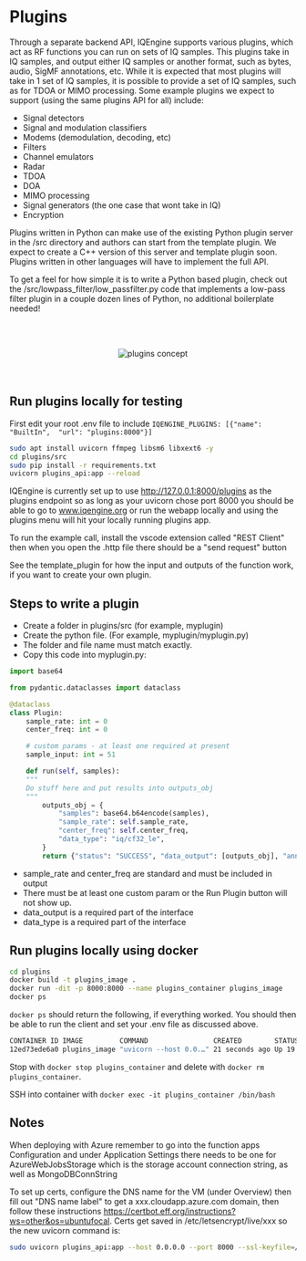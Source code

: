 # Plugins

Through a separate backend API, IQEngine supports various plugins, which act as RF functions you can run on sets of IQ samples.
This plugins take in IQ samples, and output either IQ samples or another format, such as bytes, audio, SigMF annotations, etc.
While it is expected that most plugins will take in 1 set of IQ samples, it is possible to provide a set of IQ samples, such as for TDOA or MIMO processing.
Some example plugins we expect to support (using the same plugins API for all) include:

- Signal detectors
- Signal and modulation classifiers
- Modems (demodulation, decoding, etc)
- Filters
- Channel emulators
- Radar
- TDOA
- DOA
- MIMO processing
- Signal generators (the one case that wont take in IQ)
- Encryption

Plugins written in Python can make use of the existing Python plugin server in the /src directory and authors can start from the template plugin.
We expect to create a C++ version of this server and template plugin soon.
Plugins written in other languages will have to implement the full API.

To get a feel for how simple it is to write a Python based plugin, check out the /src/lowpass_filter/low_passfilter.py
code that implements a low-pass filter plugin in a couple dozen lines of Python, no additional boilerplate needed!

<br></br>
<center>
<img src={'/plugins_concept.svg'} alt="plugins concept" className="w-1/2" />
</center>
<br></br>

## Run plugins locally for testing

First edit your root .env file to include `IQENGINE_PLUGINS: [{"name": "BuiltIn",  "url": "plugins:8000"}]`

```bash
sudo apt install uvicorn ffmpeg libsm6 libxext6 -y
cd plugins/src
sudo pip install -r requirements.txt
uvicorn plugins_api:app --reload
```

IQEngine is currently set up to use http://127.0.0.1:8000/plugins as the plugins endpoint so as long as your uvicorn chose port 8000 you should be able to go to www.iqengine.org or run the webapp locally and using the plugins menu will hit your locally running plugins app.

To run the example call, install the vscode extension called "REST Client" then when you open the .http file there should be a "send request" button

See the template_plugin for how the input and outputs of the function work, if you want to create your own plugin.

## Steps to write a plugin

- Create a folder in plugins/src (for example, myplugin)
- Create the python file. (For example, myplugin/myplugin.py)
- The folder and file name must match exactly.
- Copy this code into myplugin.py:

```python
import base64

from pydantic.dataclasses import dataclass

@dataclass
class Plugin:
    sample_rate: int = 0
    center_freq: int = 0

    # custom params - at least one required at present
    sample_input: int = 51

    def run(self, samples):
    """
    Do stuff here and put results into outputs_obj
    """
        outputs_obj = {
            "samples": base64.b64encode(samples),
            "sample_rate": self.sample_rate,
            "center_freq": self.center_freq,
            "data_type": "iq/cf32_le",
        }
        return {"status": "SUCCESS", "data_output": [outputs_obj], "annotations": []}
```

- sample_rate and center_freq are standard and must be included in output
- There must be at least one custom param or the Run Plugin button will not show up.
- data_output is a required part of the interface
- data_type is a required part of the interface

## Run plugins locally using docker

```bash
cd plugins
docker build -t plugins_image .
docker run -dit -p 8000:8000 --name plugins_container plugins_image
docker ps
```

`docker ps` should return the following, if everything worked. You should then be able to run the client and set your .env file as discussed above.

```bash
CONTAINER ID IMAGE         COMMAND                CREATED        STATUS        PORTS                  NAMES
12ed73ede6a0 plugins_image "uvicorn --host 0.0.…" 21 seconds ago Up 19 seconds 0.0.0.0:8000->8000/tcp plugins_container
```

Stop with `docker stop plugins_container` and delete with `docker rm plugins_container`.

SSH into container with `docker exec -it plugins_container /bin/bash`

## Notes

When deploying with Azure remember to go into the function apps Configuration and under Application Settings there needs to be one for AzureWebJobsStorage which is the storage account connection string, as well as MongoDBConnString

To set up certs, configure the DNS name for the VM (under Overview) then fill out "DNS name label" to get a xxx.cloudapp.azure.com domain, then follow these instructions https://certbot.eff.org/instructions?ws=other&os=ubuntufocal. Certs get saved in /etc/letsencrypt/live/xxx so the new uvicorn command is:

```bash
sudo uvicorn plugins_api:app --host 0.0.0.0 --port 8000 --ssl-keyfile=/etc/letsencrypt/live/iqengine-detector.eastus2.cloudapp.azure.com/privkey.pem --ssl-certfile=/etc/letsencrypt/live/iqengine-detector.eastus2.cloudapp.azure.com/fullchain.pem
```

